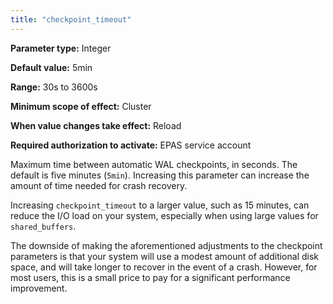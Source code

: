 ```yaml
---
title: "checkpoint_timeout"
---
```


<div id="checkpoint_timeout" class="registered_link"></div>

**Parameter type:** Integer

**Default value:** 5min

**Range:** 30s to 3600s

**Minimum scope of effect:** Cluster

**When value changes take effect:** Reload

**Required authorization to activate:** EPAS service account

Maximum time between automatic WAL checkpoints, in seconds. The default is five minutes (`5min`). Increasing this parameter can increase the amount of time needed for crash recovery.

Increasing `checkpoint_timeout` to a larger value, such as 15 minutes, can reduce the I/O load on your system, especially when using large values for `shared_buffers`.

The downside of making the aforementioned adjustments to the checkpoint parameters is that your system will use a modest amount of additional disk space, and will take longer to recover in the event of a crash. However, for most users, this is a small price to pay for a significant performance improvement.
